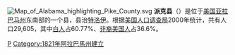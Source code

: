 [[File:Map_of_Alabama_highlighting_Pike_County.svg|right]]
'''派克县'''（{{lang-en|Pike County}}）是位于[[美国|美国]][[亚拉巴马州|亚拉巴马州]]东南部的一个县，县治[[特洛伊_(亚拉巴马州)|特洛伊]]。根据[[美国人口调查局|美国人口调查局]]2000年统计，共有人口29,605，其中[[白人|白人]]占60.77%、[[非裔美国人|非裔美国人]]占36.6%。

{{派克縣 (阿拉巴馬州)}}
{{Alabama}}
{{Alabama-stub}}

[[Category:亞拉巴馬州行政區劃|P]]
[[Category:1821年阿拉巴馬州建立|Category:1821年阿拉巴馬州建立]]